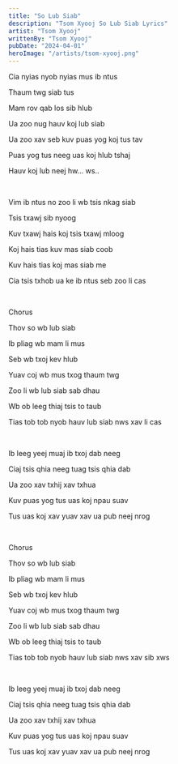 ```yaml
---
title: "So Lub Siab"
description: "Tsom Xyooj So Lub Siab Lyrics"
artist: "Tsom Xyooj"
writtenBy: "Tsom Xyooj"
pubDate: "2024-04-01"
heroImage: "/artists/tsom-xyooj.png"
---
```


Cia nyias nyob nyias mus ib ntus

Thaum twg siab tus

Mam rov qab los sib hlub

Ua zoo nug hauv koj lub siab

Ua zoo xav seb kuv puas yog koj tus tav

Puas yog tus neeg uas koj hlub tshaj

Hauv koj lub neej hw... ws..

<br />

Vim ib ntus no zoo li wb tsis nkag siab

Tsis txawj sib nyoog

Kuv txawj hais koj tsis txawj mloog

Koj hais tias kuv mas siab coob

Kuv hais tias koj mas siab me

Cia tsis txhob ua ke ib ntus seb zoo li cas

<br />

Chorus

Thov so wb lub siab

Ib pliag wb mam li mus

Seb wb txoj kev hlub

Yuav coj wb mus txog thaum twg

Zoo li wb lub siab sab dhau

Wb ob leeg thiaj tsis to taub

Tias tob tob nyob hauv lub siab nws xav li cas

<br />

Ib leeg yeej muaj ib txoj dab neeg

Ciaj tsis qhia neeg tuag tsis qhia dab

Ua zoo xav txhij xav txhua

Kuv puas yog tus uas koj npau suav

Tus uas koj xav yuav xav ua pub neej nrog

<br />

Chorus

Thov so wb lub siab

Ib pliag wb mam li mus

Seb wb txoj kev hlub

Yuav coj wb mus txog thaum twg

Zoo li wb lub siab sab dhau

Wb ob leeg thiaj tsis to taub

Tias tob tob nyob hauv lub siab nws xav sib xws

<br />

Ib leeg yeej muaj ib txoj dab neeg

Ciaj tsis qhia neeg tuag tsis qhia dab

Ua zoo xav txhij xav txhua

Kuv puas yog tus uas koj npau suav

Tus uas koj xav yuav xav ua pub neej nrog
